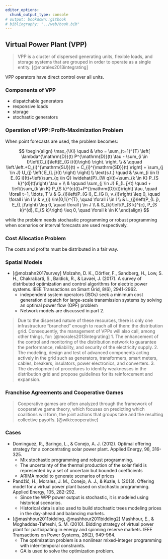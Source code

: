 ```yaml
---
editor_options:
  chunk_output_type: console
# output: bookdown::gitbook
# bibliography: "../web/book.bib"
---
```


## Virtual Power Plant (VPP) {#VPP}

> VPP is a cluster of dispersed generating units, flexible loads, and storage systems that are grouped in order to operate as a single entity. [@morales2013integrating]

VPP operators have direct control over all units.

### Components of VPP {-}

- dispatchable generators
- responsive loads
- storage
- stochastic generators

### Operation of VPP: Profit-Maximization Problem {-}

When point forecasts are used, the problem becomes:

$$ \begin{align} \max_{\Xi} \quad & \rho = \sum_{t=1}^{T} \left[ \lambda^{\mathrm{D}}(t) P^{\mathrm{D}}(t) \tau - \sum_{i \in I}\left[C_{i}\left(E_{G i}(t)\right) \right. \right. \\
& \qquad \left.\left.+C_{i}^{\mathrm{SU}}(t) + C_{i}^{\mathrm{SD}}(t) \right] + \sum_{j \in J} U_{j} \left( E_{L j}(t) \right) \right] \\
\text{s.t.} \quad & \sum_{i \in I} E_{G i}(t)+\left(\sum_{q \in Q} \widehat{P}_{W q}(t)+\sum_{k \in K} P_{S k}^{d}(t)\right) \tau = \\
& \qquad \sum_{j \in J} E_{L j}(t) \quad + \left(\sum_{k \in K} P_{S k}^{c}(t)+P^{\mathrm{D}}(t)\right) \tau, \quad \forall t=1, \ldots, T \\
& G_{i}\left(P_{G i}, E_{G i}, v_{i}\right) \leq 0, \quad \forall i \in I \\
& v_{i} \in\{0,1\}^{T}, \quad \forall i \in I \\
& L_{j}\left(P_{L j}, E_{L j}\right) \leq 0, \quad \forall j \in J \\
& S_{k}\left(P_{S k}^{c}, P_{S k}^{d}, E_{S k}\right) \leq 0, \quad \forall k \in K
\end{align} $$

while the problem needs stochastic programming or robust programming when scenarios or interval forecasts are used respectively.

### Cost Allocation Problem {-}

The costs and profits must be distributed in a fair way.

### Spatial Models {-}

- [@molzahn2017survey] Molzahn, D. K., Dörfler, F., Sandberg, H., Low, S. H., Chakrabarti, S., Baldick, R., & Lavaei, J. (2017). A survey of distributed optimization and control algorithms for electric power systems. IEEE Transactions on Smart Grid, 8(6), 2941-2962.
  * independent system operators (ISOs) seek a minimum cost generation dispatch for large-scale transmission systems by solving an optimal power flow (OPF) problem
  * Network models are discussed in part 2.

> Due to the dispersed nature of these resources, there is only one infrastructure “branched” enough to reach all of them: the distribution grid. Consequently, the management of VPPs will also call, among other things, for: [@morales2013integrating]
> 1. The enhancement of the control and monitoring of the distribution network to guarantee the performance, reliability, and security of the electricity supply.
> 2. The modeling, design and test of advanced components acting actively in the grid such as generators, transformers, smart meters, cables, breakers, insulators, power electronics, and converters.
> 3. The development of procedures to identify weaknesses in the distribution grid and propose guidelines for its reinforcement and expansion.

### Franchise Agreements and Cooperative Games {-}

> Cooperative games are often analyzed through the framework of cooperative game theory, which focuses on predicting which coalitions will form, the joint actions that groups take and the resulting collective payoffs. [@wiki:cooperative]

### Cases

- Dominguez, R., Baringo, L., & Conejo, A. J. (2012). Optimal offering strategy for a concentrating solar power plant. Applied Energy, 98, 316-325.
  * Mix stochastic programming and robust programming.
  * The uncertainty of the thermal production of the solar field is represented by a set of uncertain but bounded coefficients
  * ARIMA model to generate scenarios of prices

- Pandžić, H., Morales, J. M., Conejo, A. J., & Kuzle, I. (2013). Offering model for a virtual power plant based on stochastic programming. Applied Energy, 105, 282-292.
  * Since the WPP power output is stochastic, it is modeled using historical scenarios.
  * Historical data is also used to build stochastic trees modeling prices in the day-ahead and balancing markets.

- [@mashhour2011bidding, @mashhour2011bidding2] Mashhour, E., & Moghaddas-Tafreshi, S. M. (2010). Bidding strategy of virtual power plant for participating in energy and spinning reserve markets. IEEE Transactions on Power Systems, 26(2), 949-964.
  * The optimization problem is a nonlinear mixed-integer programming with inter-temporal constraints.
  * GA is used to solve the optimization problem.
